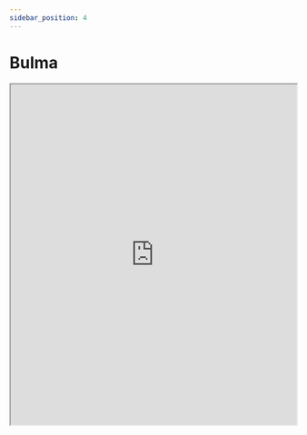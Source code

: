 ```yaml
---
sidebar_position: 4
---
```


# Bulma

<iframe
  width="100%"
  height="600"
  src="https://codesandbox.io/embed/bulma-formik-wizard-form-y5vs2?fontsize=14&hidenavigation=1&theme=dark"
  title="bulma-formik-wizard-form"
  allow="accelerometer; ambient-light-sensor; camera; encrypted-media; geolocation; gyroscope; hid; microphone; midi; payment; usb; vr; xr-spatial-tracking"
  sandbox="allow-forms allow-modals allow-popups allow-presentation allow-same-origin allow-scripts"
></iframe>
